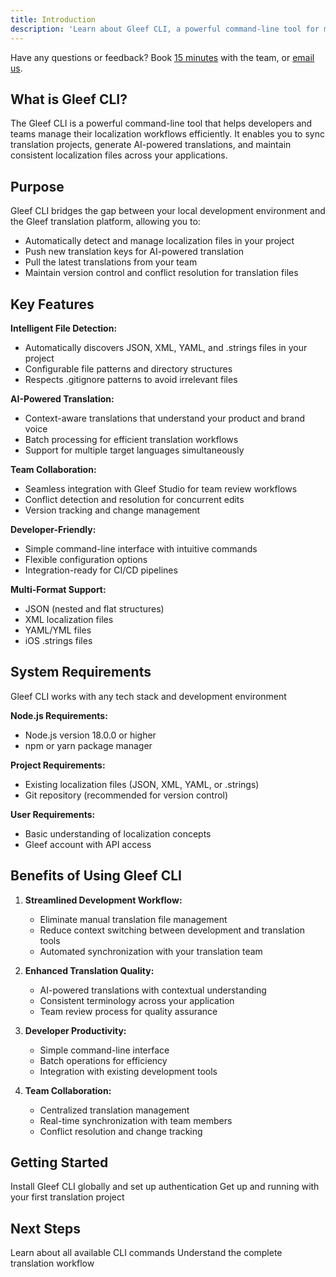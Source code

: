 ```yaml
---
title: Introduction
description: 'Learn about Gleef CLI, a powerful command-line tool for managing translations and localization workflows.'
---
```


<Info>Have any questions or feedback? Book [15 minutes](https://booking.gleef.eu/team/gleef/get-in-touch) with the team, or [email us](mailto:contact@gleef.eu).</Info>

## What is Gleef CLI?

The Gleef CLI is a powerful command-line tool that helps developers and teams manage their localization workflows efficiently. It enables you to sync translation projects, generate AI-powered translations, and maintain consistent localization files across your applications.

## Purpose

Gleef CLI bridges the gap between your local development environment and the Gleef translation platform, allowing you to:
- Automatically detect and manage localization files in your project
- Push new translation keys for AI-powered translation
- Pull the latest translations from your team
- Maintain version control and conflict resolution for translation files

## Key Features

**Intelligent File Detection:**
- Automatically discovers JSON, XML, YAML, and .strings files in your project
- Configurable file patterns and directory structures
- Respects .gitignore patterns to avoid irrelevant files

**AI-Powered Translation:**
- Context-aware translations that understand your product and brand voice
- Batch processing for efficient translation workflows
- Support for multiple target languages simultaneously

**Team Collaboration:**
- Seamless integration with Gleef Studio for team review workflows
- Conflict detection and resolution for concurrent edits
- Version tracking and change management

**Developer-Friendly:**
- Simple command-line interface with intuitive commands
- Flexible configuration options
- Integration-ready for CI/CD pipelines

**Multi-Format Support:**
- JSON (nested and flat structures)
- XML localization files
- YAML/YML files
- iOS .strings files

## System Requirements

<Check>Gleef CLI works with any tech stack and development environment</Check>

**Node.js Requirements:**
- Node.js version 18.0.0 or higher
- npm or yarn package manager

**Project Requirements:**
- Existing localization files (JSON, XML, YAML, or .strings)
- Git repository (recommended for version control)

**User Requirements:**
- Basic understanding of localization concepts
- Gleef account with API access

## Benefits of Using Gleef CLI

1. **Streamlined Development Workflow:**
   - Eliminate manual translation file management
   - Reduce context switching between development and translation tools
   - Automated synchronization with your translation team

2. **Enhanced Translation Quality:**
   - AI-powered translations with contextual understanding
   - Consistent terminology across your application
   - Team review process for quality assurance

3. **Developer Productivity:**
   - Simple command-line interface
   - Batch operations for efficiency
   - Integration with existing development tools

4. **Team Collaboration:**
   - Centralized translation management
   - Real-time synchronization with team members
   - Conflict resolution and change tracking

## Getting Started

<CardGroup cols={2}>
    <Card
        title="Install the CLI"
        icon="download"
        href="/cli/getting-started/installation"
    >
        Install Gleef CLI globally and set up authentication
    </Card>
    <Card
        title="Quick Start Guide"
        icon="rocket"
        href="/cli/getting-started/quickstart"
    >
        Get up and running with your first translation project
    </Card>
</CardGroup>

## Next Steps

<CardGroup cols={2}>
    <Card
        title="Commands Overview"
        icon="terminal"
        href="/cli/commands/overview"
    >
        Learn about all available CLI commands
    </Card>
    <Card
        title="Workflow Guide"
        icon="workflow"
        href="/cli/workflow/project-setup"
    >
        Understand the complete translation workflow
    </Card>
</CardGroup>